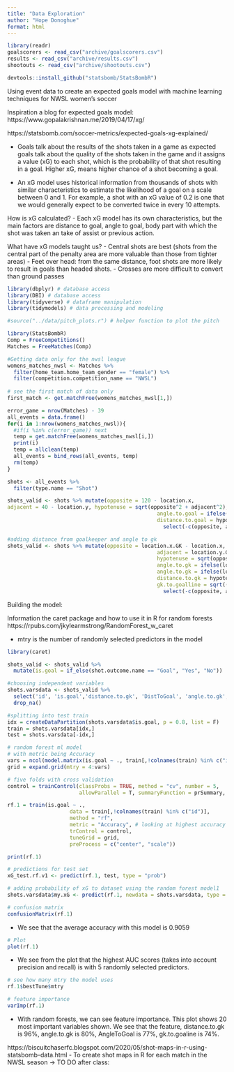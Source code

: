 ```yaml
---
title: "Data Exploration"
author: "Hope Donoghue"
format: html
---
```


```r
library(readr)
goalscorers <- read_csv("archive/goalscorers.csv")
results <- read_csv("archive/results.csv")
shootouts <- read_csv("archive/shootouts.csv")
```

```r
devtools::install_github("statsbomb/StatsBombR")
```

Using event data to create an expected goals model with machine learning techniques for NWSL women's soccer

Inspiration a blog for expected goals model: https://www.gopalakrishnan.me/2019/04/17/xg/

https://statsbomb.com/soccer-metrics/expected-goals-xg-explained/ 

- Goals talk about the results of the shots taken in a game as expected goals talk about the quality of the shots taken in the game and it assigns a value (xG) to each shot, which is the probability of that shot resulting in a goal. Higher xG, means higher chance of a shot becoming a goal. 

- An xG model uses historical information from thousands of shots with similar characteristics to estimate the likelihood of a goal on a scale between 0 and 1.
For example, a shot with an xG value of 0.2 is one that we would generally expect to be converted twice in every 10 attempts.

How is xG calculated?
- Each xG model has its own characteristics, but the main factors are distance to goal, angle to goal, body part with which the shot was taken an take of assist or previous action. 

What have xG models taught us?
- Central shots are best (shots from the central part of the penalty area are more valuable than those from tighter areas)
- Feet over head: from the same distance, foot shots are more likely to result in goals than headed shots. 
- Crosses are more difficult to convert than ground passes


```r
library(dbplyr) # database access
library(DBI) # database access
library(tidyverse) # dataframe manipulation
library(tidymodels) # data processing and modeling

#source("../data/pitch_plots.r") # helper function to plot the pitch
```

```r
library(StatsBombR)
Comp = FreeCompetitions()
Matches = FreeMatches(Comp)

#Getting data only for the nwsl league
womens_matches_nwsl <- Matches %>%
  filter(home_team.home_team_gender == "female") %>%
  filter(competition.competition_name == "NWSL")
  
# see the first match of data only 
first_match <- get.matchFree(womens_matches_nwsl[1,])

error_game = nrow(Matches) - 39
all_events = data.frame()
for(i in 1:nrow(womens_matches_nwsl)){
  #if(i %in% c(error_game)) next
  temp = get.matchFree(womens_matches_nwsl[i,])
  print(i)
  temp = allclean(temp)
  all_events = bind_rows(all_events, temp)
  rm(temp)
}
```

```r
shots <- all_events %>%
  filter(type.name == "Shot")
```

```r
shots_valid <- shots %>% mutate(opposite = 120 - location.x,
adjacent = 40 - location.y, hypotenuse = sqrt(opposite^2 + adjacent^2),
                                                angle.to.goal = ifelse(location.y > 40, 180 - asin(opposite/hypotenuse)*180/3.14, asin(opposite/hypotenuse)*180/3.14),
                                                distance.to.goal = hypotenuse) %>%
                                                  select(-c(opposite, adjacent, hypotenuse))
```


```r
#adding distance from goalkeeper and angle to gk
shots_valid <- shots %>% mutate(opposite = location.x.GK - location.x,
                                                adjacent = location.y.GK - location.y,
                                                hypotenuse = sqrt(opposite^2 + adjacent^2),
                                                angle.to.gk = ifelse(location.y > location.y.GK, 180 - asin(opposite/hypotenuse)*180/3.14, asin(opposite/hypotenuse)*180/3.14),
                                                angle.to.gk = ifelse(location.x > location.x.GK & location.y < location.y.GK, 270 - asin(opposite/hypotenuse)*180/3.14, angle.to.gk),
                                                distance.to.gk = hypotenuse,
                                                gk.to.goalline = sqrt((120 - location.x.GK)^2 + (40 - location.y.GK)^2)) %>%
                                                  select(-c(opposite, adjacent, hypotenuse))
```

Building the model:

Information the caret package and how to use it in R for random forests
https://rpubs.com/jkylearmstrong/RandomForest_w_caret

- mtry is the number of randomly selected predictors in the model 

```r
library(caret)

shots_valid <- shots_valid %>%
  mutate(is.goal = if_else(shot.outcome.name == "Goal", "Yes", "No"))

#choosing independent variables
shots.varsdata <- shots_valid %>%
  select('id', 'is.goal','distance.to.gk', 'DistToGoal', 'angle.to.gk', 'AngleToGoal', 'gk.to.goalline', 'play_pattern.name','shot.body_part.name', 'shot.type.name', 'shot.technique.name') %>%
  drop_na()

#splitting into test train
idx = createDataPartition(shots.varsdata$is.goal, p = 0.8, list = F)
train = shots.varsdata[idx,]
test = shots.varsdata[-idx,]
```

```r
# random forest ml model 
# with metric being Accuracy 
vars = ncol(model.matrix(is.goal ~ ., train[,!colnames(train) %in% c("id")])) - 2
grid = expand.grid(mtry = 4:vars)

# five folds with cross validation 
control = trainControl(classProbs = TRUE, method = "cv", number = 5,
                       allowParallel = T, summaryFunction = prSummary, savePredictions = T)

rf.1 = train(is.goal ~ .,
                    data = train[,!colnames(train) %in% c("id")], 
                    method = "rf",
                    metric = "Accuracy", # looking at highest accuracy for metric
                    trControl = control,
                    tuneGrid = grid,
                    preProcess = c("center", "scale"))

print(rf.1)

```

```r
# predictions for test set
xG_test.rf.v1 <- predict(rf.1, test, type = "prob")
```

```r
# adding probability of xG to dataset using the random forest model1 
shots.varsdata$my.xG <- predict(rf.1, newdata = shots.varsdata, type = "prob")
```

```r
# confusion matrix
confusionMatrix(rf.1)
```
- We see that the average accuracy with this model is 0.9059

```r
# Plot 
plot(rf.1)
```
- We see from the plot that the highest AUC scores (takes into account precision and recall) is with 5 randomly selected predictors. 

```r
# see how many mtry the model uses
rf.1$bestTune$mtry
```

```r
# feature importance 
varImp(rf.1)
```
- With random forests, we can see feature importance. This plot shows 20 most important variables shown. We see that the feature, distance.to.gk is 96%, angle.to.gk is 80%, AngleToGoal is 77%, gk.to.goaline is 74%. 



https://biscuitchaserfc.blogspot.com/2020/05/shot-maps-in-r-using-statsbomb-data.html
- To create shot maps in R for each match in the NWSL season -> TO DO after class:
